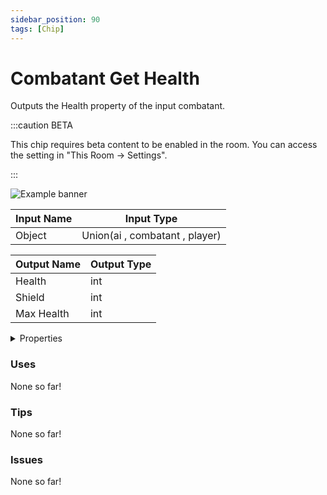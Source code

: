 ```yaml
---
sidebar_position: 90
tags: [Chip]
---
```


# Combatant Get Health

Outputs the Health property of the input combatant.

:::caution BETA

This chip requires beta content to be enabled in the room. You can access the setting in "This Room -> Settings".

:::

![Example banner](./assets/3967a8ad-4237-4ae7-8cbf-850d8e24fe30.svg)

| Input Name | Input Type |
|-----------|-----------|
| Object | Union(ai , combatant , player) |

| Output Name | Output Type |
|-----------|-----------|
| Health | int |
| Shield | int |
| Max Health | int |


<details>
  <summary>Properties</summary>
  <div>
    <div>
    <table>
      <thead>
        <tr>
          <th>Is beta required?</th>
          <th>✅</th>
        </tr>
        <tr>
          <th>Is this chip a trolling risk?</th>
          <th>❌</th>
        </tr>
        <tr>
          <th>Chip UUID</th>
          <th>3967a8ad-4237-4ae7-8cbf-850d8e24fe30</th>
        </tr>
      </thead>
    </table>
    </div>
  </div>
</details>

### Uses

None so far!

### Tips

None so far!

### Issues

None so far!